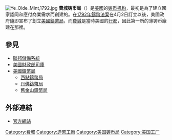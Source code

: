 {{multiple issues|
{{expand|time=2018-12-08T06:11:14+00:00}}
{{expert|time=2018-12-08T06:11:14+00:00}}
{{refimprove|time=2018-12-08T06:11:14+00:00}}
}}
[[Image:Ye_Olde_Mint,1792.jpg|thumb]]
'''費城铸币局'''（{{lang-en|Philadelphia Mint}}）是[[美國|美國]]的[[铸币机构|铸币机构]]，最初是為了建立國家認同和應付商業需求而創建的。在[[1792年鑄幣法案|1792年鑄幣法案]]在4月2日訂立以後，美國政府隨即宣布了創立[[美國鑄幣局|美國鑄幣局]]，而[[費城|費城]]是當時美國的[[行都|行都]]，因此第一所的薄铸币廠建在那裡。

== 參見 ==
* [[聯邦儲備系統|聯邦儲備系統]]
* [[美國財政部司庫|美國財政部司庫]]
* [[美國鑄幣局|美國鑄幣局]]
** [[西點鑄幣局|西點鑄幣局]]
** [[丹佛鑄幣局|丹佛鑄幣局]]
** [[舊金山鑄幣局|舊金山鑄幣局]]

==外部連結==
{{commonscat-inline}}
*[http://www.usmint.gov/about_the_mint/mint_facilities/index.cfm?flash=yes&action=PA_facilities 官方網站] {{Wayback|url=http://www.usmint.gov/about_the_mint/mint_facilities/index.cfm?flash=yes&action=PA_facilities |date=20160303214827 }}

[[Category:费城|Category:费城]]
[[Category:造幣工廠|Category:造幣工廠]]
[[Category:美国铸币局|Category:美国铸币局]]
[[Category:美国工厂|Category:美国工厂]]
